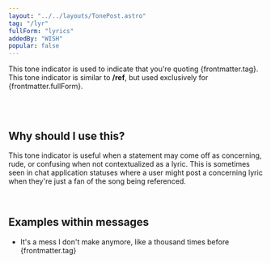 ```yaml
---
layout: "../../layouts/TonePost.astro"
tag: "/lyr"
fullForm: "lyrics"
addedBy: "WISH"
popular: false
---
```


This tone indicator is used to indicate that you're quoting {frontmatter.tag}. This tone indicator is similar to **/ref**, but used exclusively for {frontmatter.fullForm}.

<br />
<br />

## Why should I use this?

This tone indicator is useful when a statement may come off as concerning, rude, or confusing when not contextualized as a lyric. This is sometimes seen in chat application statuses where a user might post a concerning lyric when they're just a fan of the song being referenced.

<br />

## Examples within messages

- It's a mess I don't make anymore, like a thousand times before {frontmatter.tag}